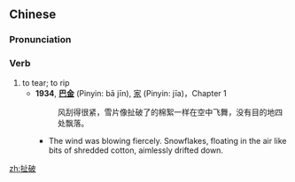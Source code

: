 ==Chinese==
{{zh-forms}}

===Pronunciation===
{{zh-pron
|m=chěpò
|cat=v
}}

===Verb===
{{zh-verb}}

# to tear; to rip
#* '''1934''', '''[[w:巴金|巴金]]''' (Pinyin: bā jīn), [[w:The_Family_(Ba_Jin_novel)|家]] (Pinyin: jīa)，Chapter 1
#*: 风刮得很紧，雪片像扯破了的棉絮一样在空中飞舞，没有目的地四处飘落。
#** The wind was blowing fiercely. Snowflakes, floating in the air like bits of shredded cotton, aimlessly drifted down.

[[zh:扯破]]